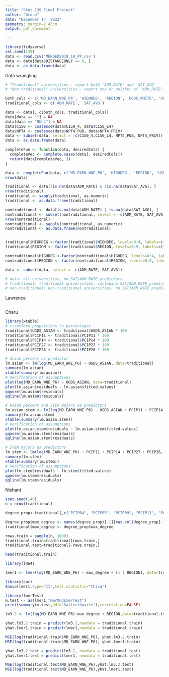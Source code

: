 ```yaml
---
title: "Stat 139 Final Project"
author: "Group"
date: "December 14, 2022"
geometry: margin=2.45cm
output: pdf_document

---
```


```r
library(tidyverse)
set.seed(139)
data <- read.csv('MERGED2018_19_PP.csv')
data <- data[data$DISTANCEONLY == 0, ]
data <- as.data.frame(data)
```

Data wrangling
```r
# "Traditional" universities - report both 'ADM_RATE' and 'SAT_AVG' 
# "Non-traditional" universities - report one or neither of 'ADM_RATE' and 'SAT_AVG' 

both_cols <- c('MD_EARN_WNE_P6', 'HIGHDEG', 'REGION', 'UGDS_WHITE', 'UGDS_BLACK', 'UGDS_HISP', 'UGDS_ASIAN', 'UGDS_AIAN', 'UGDS_NHPI', 'C150_4', 'C150_L4', 'UGDS', 'UGDS_MEN', 'NPT4_PUB', 'NPT4_PRIV', 'PCIP04', 'PCIP05', 'PCIP09', 'PCIP11', 'PCIP12', 'PCIP14', 'PCIP23', 'PCIP26', 'PCIP27', 'PCIP38', 'PCIP42', 'PCIP45', 'PCIP50', 'PCIP51', 'PCIP52', 'PCIP54')
traditional_cols <- c('ADM_RATE', 'SAT_AVG')

data <- data[, c(both_cols, traditional_cols)]
data[data == ""] = NA
data[data == "NULL"] = NA
data$C150 <- coalesce(data$C150_4, data$C150_L4)
data$NPT4 <- coalesce(data$NPT4_PUB, data$NPT4_PRIV)
data <- subset(data, select = -c(C150_4,C150_L4, NPT4_PUB, NPT4_PRIV))
data <- as.data.frame(data)

completeFun <- function(data, desiredCols) {
  completeVec <- complete.cases(data[, desiredCols])
  return(data[completeVec, ])
}

data <- completeFun(data, c('MD_EARN_WNE_P6', 'HIGHDEG', 'REGION', 'UGDS_WHITE', 'UGDS_BLACK', 'UGDS_HISP', 'UGDS_ASIAN', 'UGDS_AIAN', 'UGDS_NHPI', 'C150', 'UGDS', 'UGDS_MEN', 'NPT4', 'PCIP04', 'PCIP05', 'PCIP09', 'PCIP11', 'PCIP12', 'PCIP14', 'PCIP23', 'PCIP26', 'PCIP27', 'PCIP38', 'PCIP42', 'PCIP45', 'PCIP50', 'PCIP51', 'PCIP52', 'PCIP54'))
nrow(data)

traditional <- data[!is.na(data$ADM_RATE) & !is.na(data$SAT_AVG), ]
nrow(traditional)
traditional <- sapply(traditional, as.numeric)
traditional <- as.data.frame(traditional)

nontraditional <- data[is.na(data$ADM_RATE) | is.na(data$SAT_AVG), ]
nontraditional <- subset(nontraditional, select = -c(ADM_RATE, SAT_AVG))
nrow(nontraditional)
nontraditional <- sapply(nontraditional, as.numeric)
nontraditional <- as.data.frame(nontraditional)


traditional$HIGHDEG <-factor(traditional$HIGHDEG, levels=0:4, labels=c("Non-degree granting", "Certificate degree", "Associate degree", "Bachelor's degree", "Graduate degree"))
traditional$REGION <- factor(traditional$REGION, levels=0:9, labels=c("U.S. Service Schools", "New England", "Mid East", "Great Lakes", "Plains", "Southeast", "Southwest", "Rocky Mountains", "Far West", "Outlying Areas"))

nontraditional$HIGHDEG <-factor(nontraditional$HIGHDEG, levels=0:4, labels=c("Non-degree granting", "Certificate degree", "Associate degree", "Bachelor's degree", "Graduate degree"))
nontraditional$REGION <- factor(nontraditional$REGION, levels=0:9, labels=c("U.S. Service Schools", "New England", "Mid East", "Great Lakes", "Plains", "Southeast", "Southwest", "Rocky Mountains", "Far West", "Outlying Areas"))

data <- subset(data, select = -c(ADM_RATE, SAT_AVG))

# data: all universities, no SAT/ADM_RATE predictors
# traditional: traditional universities, including SAT/ADM_RATE predictors
# non-traditional: non-traditional universities, no SAT/ADM_RATE predictors 
```

Lawrence
```r

```

Charu
```r
library(xtable)
# transform proportions to percentages
traditional$UGDS_ASIAN <- traditional$UGDS_ASIAN * 100
traditional$PCIP11 <- traditional$PCIP11 * 100
traditional$PCIP14 <- traditional$PCIP14 * 100
traditional$PCIP27 <- traditional$PCIP27 * 100
traditional$PCIP26 <- traditional$PCIP26 * 100

# Asian percent as predictor
lm.asian <- lm(log(MD_EARN_WNE_P6) ~ UGDS_ASIAN, data=traditional)
summary(lm.asian)
xtable(summary(lm.asian))
# Verification of assumptions
plot(log(MD_EARN_WNE_P6) ~ UGDS_ASIAN, data=traditional)
plot(lm.asian$residuals ~ lm.asian$fitted.values)
qqnorm(lm.asian$residuals)
qqline(lm.asian$residuals)

# Asian percent and STEM majors as predictors
lm.asian.stem <- lm(log(MD_EARN_WNE_P6) ~ UGDS_ASIAN + PCIP11 + PCIP14 + PCIP27 + PCIP26, data=traditional)
summary(lm.asian.stem)
xtable(summary(lm.asian.stem))
# Verification of assumptions
plot(lm.asian.stem$residuals ~ lm.asian.stem$fitted.values)
qqnorm(lm.asian.stem$residuals)
qqline(lm.asian.stem$residuals)

# STEM majors as predictors
lm.stem <- lm(log(MD_EARN_WNE_P6) ~ PCIP11 + PCIP14 + PCIP27 + PCIP26, data=traditional)
summary(lm.stem)
xtable(summary(lm.stem))
# Verification of assumptions
plot(lm.stem$residuals ~ lm.stem$fitted.values)
qqnorm(lm.stem$residuals)
qqline(lm.stem$residuals)
```

Nishant
```r
sset.seed(140)
n = nrow(traditional)

degree_prop<-traditional[,c("PCIP04", "PCIP05", "PCIP09", "PCIP11", "PCIP12", "PCIP14", "PCIP23", "PCIP26", "PCIP27", "PCIP38", "PCIP42", "PCIP45", "PCIP50", "PCIP51", "PCIP52", "PCIP54")]

degree_prop$max_degree <- names(degree_prop)[-1][max.col(degree_prop[-1])]
traditional$max_degree <- degree_prop$max_degree

rows.train = sample(n, 1000)
traditional.train=traditional[rows.train,]
traditional.test=traditional[-rows.train,]

head(traditional.train)

library(lme4)

lmer1 <- lmer(log(MD_EARN_WNE_P6) ~ max_degree + (1 | REGION), data=traditional.train)

library(car)
Anova(lmer1,type="II",test.statistic="Chisq")

library(lmerTest)
m.test <- as(lmer1,"merModLmerTest")
print(summary(m.test,ddf="Satterthwaite"),correlation=FALSE)

lm3.2 <- lm(log(MD_EARN_WNE_P6)~max_degree + REGION,data=traditional.train)

yhat.lm3.2.train = predict(lm3.2,newdata = traditional.train)
yhat.lmer1.train = predict(lmer1,newdata = traditional.train)

MSE(log(traditional.train$MD_EARN_WNE_P6), yhat.lm3.2.train)
MSE(log(traditional.train$MD_EARN_WNE_P6), yhat.lmer1.train)

yhat.lm3.2.test = predict(lm3.2, newdata = traditional.test)
yhat.lmer1.test = predict(lmer1, newdata = traditional.test)

MSE(log(traditional.test$MD_EARN_WNE_P6),yhat.lm3.2.test)
MSE(log(traditional.test$MD_EARN_WNE_P6),yhat.lmer1.test)
```
